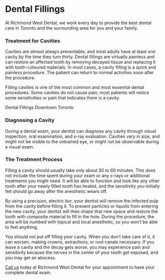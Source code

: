 # Dental Fillings

At Richmond West Dental, we work every day to provide the best dental care in Toronto and the surrounding area for you and your family.

### Treatment for Cavities
Cavities are almost always preventable, and most adults have at least one cavity by the time they turn thirty. Dental fillings are virtually painless and can restore an affected tooth by removing decayed tissue and replacing it with tooth-coloured materials. In most cases, a cavity filling is a quick and painless procedure. The patient can return to normal activities soon after the procedure.

Filling cavities is one of the most common and most essential dental procedures. Some cavities do not cause pain; most patients will notice some sensitivities or pain that indicates there is a cavity.

Dental Fillings Downtown Toronto

### Diagnosing a Cavity
During a dental exam, your dentist can diagnose any cavity through visual inspection, oral examination, and x-ray evaluation. Cavities vary in size, and might not be visible to the untrained eye, or might not be observable during a visual exam.

 

### The Treatment Process
Filling a cavity should usually take only about 30 to 60 minutes. This does not include the time spent during your exam or any x-rays or additional treatments you might need. It will be able to function and look like any other tooth after your newly filled tooth has healed, and the sensitivity you initially felt should go away after the anesthetic wears off.

By using a precision, electric bur, your dentist will remove the infected pulp from the cavity before filling it.
To prevent particles or liquids from entering the new cavity, your dentist will then shape that new space and restore the tooth with composite material to fill in the hole. During the procedure, the area will be numbed with topical and local anesthetic, so you won’t be able to feel anything.

You should not put off filling your cavity. When you don’t take care of it, it can worsen, making crowns, extractions, or root canals necessary. If you leave a cavity and the decay gets worse, you may experience pain and sensitivity because the nerves in the center of your tooth get exposed, and you may get an abscess.

[Call us](tel:4163660777) today at Richmond West Dental for your appointment to have your complete dental exam.